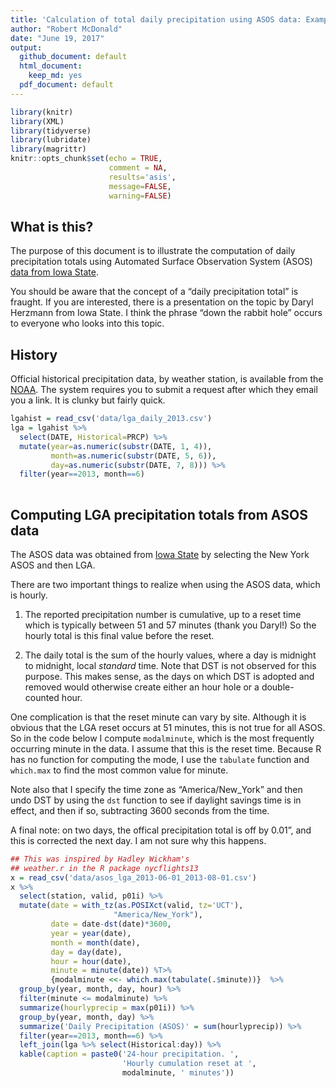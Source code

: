 ```yaml
---
title: 'Calculation of total daily precipitation using ASOS data: Example'
author: "Robert McDonald"
date: "June 19, 2017"
output:
  github_document: default
  html_document:
    keep_md: yes
  pdf_document: default
---
```


```r
library(knitr)
library(XML)
library(tidyverse)
library(lubridate)
library(magrittr)
knitr::opts_chunk$set(echo = TRUE,
                      comment = NA, 
                      results='asis', 
                      message=FALSE,
                      warning=FALSE)
```
## What is this?

The purpose of this document is to illustrate the computation of
daily precipitation totals using Automated Surface Observation
System (ASOS) [data from Iowa
State](https://mesonet.agron.iastate.edu/ASOS/).

You should be aware that the concept of a "daily precipitation
total" is fraught. If you are interested, there is a presentation on
the topic by Daryl Herzmann from Iowa State. I think the phrase
"down the rabbit hole" occurs to everyone who looks into this topic.

## History

Official historical precipitation data, by weather station, is
available from the [NOAA](https://www.ncdc.noaa.gov/cdo-web/). The
system requires you to submit a request after which they email you a
link. It is clunky but fairly quick.

```r
lgahist = read_csv('data/lga_daily_2013.csv')
lga = lgahist %>% 
  select(DATE, Historical=PRCP) %>% 
  mutate(year=as.numeric(substr(DATE, 1, 4)), 
         month=as.numeric(substr(DATE, 5, 6)), 
         day=as.numeric(substr(DATE, 7, 8))) %>% 
  filter(year==2013, month==6)
  

```

## Computing LGA precipitation totals from ASOS data 

The ASOS data was obtained from [Iowa
State](https://mesonet.agron.iastate.edu/request/download.phtml?network=NY_ASOS)
by selecting the New York ASOS and then LGA.

<!-- https://mesonet.agron.iastate.edu/cgi-bin/request/asos.py?station=LGA&data=all&year1=2013&month1=5&day1=30&year2=2013&month2=8&day2=1&tz=Etc%2FUTC&format=comma&latlon=no&direct=no&report_type=1&report_type=2 -->

There are two important things to realize when using the ASOS data, which is hourly.

1. The reported precipitation number is cumulative, up to a reset time which is typically between 51 and 57 minutes (thank you Daryl!) So the hourly total is this final value before the reset.

2. The daily total is the sum of the hourly values, where a day is
midnight to midnight, local *standard* time. Note that DST is not
observed for this purpose. This makes sense, as the days on which
DST is adopted and removed would otherwise create either an hour
hole or a double-counted hour.

One complication is that the reset minute can vary by site. Although
it is obvious that the LGA reset occurs at 51 minutes, this is not 
true for all ASOS. So in the code below I compute `modalminute`,
which is the most frequently occurring minute in the data. I assume 
that this is the reset time. Because R has no function for computing
the mode, I use the `tabulate` function and `which.max` to find the
most common value for minute.

Note also that I specify the time zone as "America/New_York" and
then undo DST by using the `dst` function to see if daylight savings
time is in effect, and then if so, subtracting 3600 seconds from the
time.

A final note: on two days, the offical precipitation total is off by
0.01", and this is corrected the next day. I am not sure why this
happens.

```r
## This was inspired by Hadley Wickham's 
## weather.r in the R package nycflights13
x = read_csv('data/asos_lga_2013-06-01_2013-08-01.csv')
x %>% 
  select(station, valid, p01i) %>% 
  mutate(date = with_tz(as.POSIXct(valid, tz='UCT'),
                       "America/New_York"),
         date = date-dst(date)*3600,
         year = year(date),
         month = month(date),
         day = day(date),
         hour = hour(date),
         minute = minute(date)) %T>% 
         {modalminute <<- which.max(tabulate(.$minute))}  %>% 
  group_by(year, month, day, hour) %>% 
  filter(minute <= modalminute) %>% 
  summarize(hourlyprecip = max(p01i)) %>% 
  group_by(year, month, day) %>% 
  summarize('Daily Precipitation (ASOS)' = sum(hourlyprecip)) %>% 
  filter(year==2013, month==6) %>% 
  left_join(lga %>% select(Historical:day)) %>% 
  kable(caption = paste0('24-hour precipitation. ',
                         'Hourly cumulation reset at ', 
                         modalminute, ' minutes'))
  
```

  